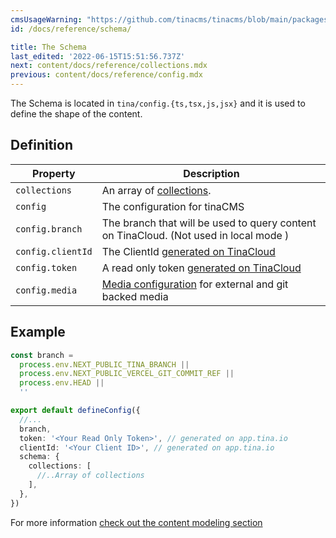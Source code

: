 ```yaml
---
cmsUsageWarning: "https://github.com/tinacms/tinacms/blob/main/packages/@tinacms/schema-tools/src/types/index.ts"
id: /docs/reference/schema/

title: The Schema
last_edited: '2022-06-15T15:51:56.737Z'
next: content/docs/reference/collections.mdx
previous: content/docs/reference/config.mdx
---
```


The Schema is located in `tina/config.{ts,tsx,js,jsx}` and it is used to define the shape of the content.

## Definition

| Property          | Description                                                                                 |
| ----------------- | ------------------------------------------------------------------------------------------- |
| `collections`     | An array of [collections](/docs/reference/collections/).                                    |
| `config`          | The configuration for tinaCMS                                                               |
| `config.branch`   | The branch that will be used to query content on TinaCloud. (Not used in local mode )       |
| `config.clientId` | The ClientId [generated on TinaCloud](/docs/tinacloud/dashboard/)                          |
| `config.token`    | A read only token [generated on TinaCloud](/docs/tinacloud/dashboard/projects/#api-tokens) |
| `config.media`    | [Media configuration](/docs/reference/media/overview/) for external and git backed media    |

## Example

```ts
const branch =
  process.env.NEXT_PUBLIC_TINA_BRANCH ||
  process.env.NEXT_PUBLIC_VERCEL_GIT_COMMIT_REF ||
  process.env.HEAD ||
  ''

export default defineConfig({
  //...
  branch,
  token: '<Your Read Only Token>', // generated on app.tina.io
  clientId: '<Your Client ID>', // generated on app.tina.io
  schema: {
    collections: [
      //..Array of collections
    ],
  },
})
```

For more information [check out the content modeling section](/docs/schema/)
